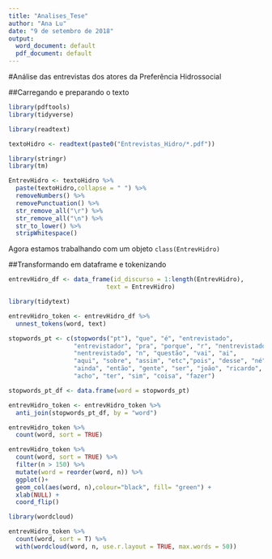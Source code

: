 ---
title: "Analises_Tese"
author: "Ana Lu"
date: "9 de setembro de 2018"
output:
  word_document: default
  pdf_document: default
---

#Análise das entrevistas dos atores da Preferência Hidrossocial

##Carregando e preparando o texto

```{r, collapse=FALSE}
library(pdftools)
library(tidyverse)
```
```{r}
library(readtext)
```

```{r}
textoHidro <- readtext(paste0("Entrevistas_Hidro/*.pdf"))
```

```{r, collapse=FALSE}
library(stringr)
library(tm)

```
```{r}
EntrevHidro <- textoHidro %>%
  paste(textoHidro,collapse = " ") %>%
  removeNumbers() %>%
  removePunctuation() %>%
  str_remove_all("\r") %>% 
  str_remove_all("\n") %>% 
  str_to_lower() %>% 
  stripWhitespace()
```
Agora estamos trabalhando com um objeto `class(EntrevHidro)`

##Transformando em dataframe e tokenizando

```{r}
entrevHidro_df <- data_frame(id_discurso = 1:length(EntrevHidro), 
                           text = EntrevHidro)

```
```{r}
library(tidytext)
```


```{r}
entrevHidro_token <- entrevHidro_df %>%
  unnest_tokens(word, text)

```
```{r}
stopwords_pt <- c(stopwords("pt"), "que", "é", "entrevistado",
                  "entrevistador", "pra", "porque", "r", "nentrevistador", 
                  "nentrevistado", "n", "questão", "vai", "ai",
                  "aqui", "sobre", "assim", "etc","pois", "desse", "né", "aí", "paulo",
                  "ainda", "então", "gente", "ser", "joão", "ricardo", "de", "lá", 
                  "acho", "ter", "sim", "coisa", "fazer")
```

```{r, collapse=FALSE}
stopwords_pt_df <- data.frame(word = stopwords_pt)

entrevHidro_token <- entrevHidro_token %>%
  anti_join(stopwords_pt_df, by = "word")

entrevHidro_token %>%
  count(word, sort = TRUE)
```

```{r}
entrevHidro_token %>%
  count(word, sort = TRUE) %>%
  filter(n > 150) %>%
  mutate(word = reorder(word, n)) %>%
  ggplot()+
  geom_col(aes(word, n),colour="black", fill= "green") +
  xlab(NULL) +
  coord_flip()
```

```{r}
library(wordcloud)
```

```{r}
entrevHidro_token %>%
  count(word, sort = T) %>%
  with(wordcloud(word, n, use.r.layout = TRUE, max.words = 50))
```

